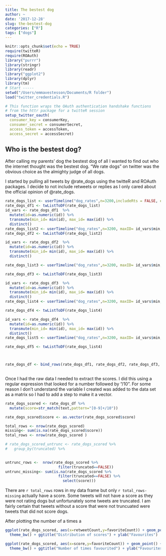 ```yaml
---
title: The bestest dog
author: ~
date: '2017-12-28'
slug: the-bestest-dog
categories: ["R"]
tags: ["dogs"]
---
```


```r
knitr::opts_chunk$set(echo = TRUE)
require(twitteR)
require(ROAuth)
library("purrr")
library(stringr)
library(readr)
library("ggplot2")
library(dplyr)
library(tm)
# Start -----
setwd("/Users/emmavestesson/Documents/R folder")
load("twitter_credentials.R")

# This function wraps the OAuth authentication handshake functions
# from the httr package for a twitteR session
setup_twitter_oauth(
  consumer_key = consumerKey,
  consumer_secret = consumerSecret, 
  access_token = accessToken, 
  access_secret = accessSecret)

```

## Who is the bestest dog?

After calling my parents' dog the bestest dog of all I wanted to find out who the internet thought was the bestest dog. "We rate dogs" on twitter was the obvious choice as the almighty judge of all dogs.

I started by pulling all tweets by @rate_dogs using the twitteR and ROAuth packages. I decide to not include retweets or replies as I only cared about the official opinion of @rate_dogs. 


```r
rate_dogs_list <- userTimeline("dog_rates",n=3200,includeRts = FALSE, excludeReplies=TRUE)
rate_dogs_df1 <- twListToDF(rate_dogs_list) 
id_vars <- rate_dogs_df1  %>% 
  mutate(id=as.numeric(id)) %>% 
  transmute(min_id= min(id), max_id= max(id)) %>% 
  distinct()
rate_dogs_list2 <- userTimeline("dog_rates",n=3200, maxID= id_vars$min, includeRts = FALSE, excludeReplies=TRUE)
rate_dogs_df2 <- twListToDF(rate_dogs_list2)

id_vars <- rate_dogs_df2  %>% 
  mutate(id=as.numeric(id)) %>% 
  transmute(min_id= min(id), max_id= max(id)) %>% 
  distinct()

rate_dogs_list3 <- userTimeline("dog_rates",n=3200, maxID= id_vars$min, includeRts = FALSE, excludeReplies=TRUE)

rate_dogs_df3 <- twListToDF(rate_dogs_list3)

id_vars <- rate_dogs_df3  %>% 
  mutate(id=as.numeric(id)) %>% 
  transmute(min_id= min(id), max_id= max(id)) %>% 
  distinct()
rate_dogs_list4 <- userTimeline("dog_rates",n=3200, maxID= id_vars$min, includeRts = FALSE, excludeReplies=TRUE)

rate_dogs_df4 <- twListToDF(rate_dogs_list4)

id_vars <- rate_dogs_df4  %>% 
  mutate(id=as.numeric(id)) %>% 
  transmute(min_id= min(id), max_id= max(id)) %>% 
  distinct()
rate_dogs_list5 <- userTimeline("dog_rates",n=3200, maxID= id_vars$min, includeRts = FALSE, excludeReplies=TRUE)

rate_dogs_df5 <- twListToDF(rate_dogs_list4)



rate_dogs_df <- bind_rows(rate_dogs_df1, rate_dogs_df2, rate_dogs_df3, rate_dogs_df4, rate_dogs_df5) 
  

```


Once I had the raw data I needed to extract the scores. I did this using a regular expression that looked for a number followed by "/10". For some reason I don't understand the variable I created was added to the data set as a matrix so I had to add a step to make it a vector.  

```r

rate_dogs_scored <- rate_dogs_df %>% 
  mutate(score=str_match(text,pattern="[0-9]+/10")) 

rate_dogs_scored$score <- as.vector(rate_dogs_scored$score)

total_rows <- nrow(rate_dogs_scored)
missing<- sum(is.na(rate_dogs_scored$score))
total_rows <- nrow(rate_dogs_scored )

# rate_dogs_scored_untrunc <- rate_dogs_scored %>% 
#   group_by(truncated) %>% 
  

untrunc_rows <-  nrow(rate_dogs_scored %>% 
                        filter(truncated==FALSE))
untrunc_missing<- sum(is.na(rate_dogs_scored %>% 
                        filter(truncated==FALSE) %>% 
                          select(score)))

```

There are `r total_rows` rows in my data frame but only `r total_rows-missing` actually have a score. Some tweets will not have a score as they were not rating dogs but unfortunately some tweets are truncated. I am fairly certain that tweets without a score that were not truncuated were tweets that did not score dogs.  

After plotting the number of a times a 
```r
  
ggplot(rate_dogs_scored, aes(x=retweetCount,y=favoriteCount)) + geom_point() +
  theme_bw() + ggtitle("Distribution of scores") + ylab("Favourites")

ggplot(rate_dogs_scored, aes(x=score,y=favoriteCount)) + geom_point() +
  theme_bw() + ggtitle("Number of times favourited") + ylab("Favourites")


```

